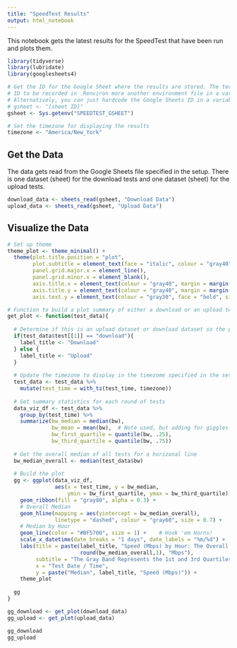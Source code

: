 ```yaml
---
title: "SpeedTest Results"
output: html_notebook
---
```


This notebook gets the latest results for the SpeedTest that have been run and plots them.

```r

library(tidyverse)
library(lubridate)
library(googlesheets4)

# Get the ID for the Google Sheet where the results are stored. The technique below expects this
# ID to be recorded in .Renviron more another environment file in a variable called "SPEEDTEST_GSHEET."
# Alternatively, you can just hardcode the Google Sheets ID in a variable:
# gsheet <- "[sheet ID]"
gsheet <- Sys.getenv("SPEEDTEST_GSHEET")

# Set the timezone for displaying the results
timezone <- "America/New_York"

```

## Get the Data

The data gets read from the Google Sheets file specified in the setup. There is one dataset (sheet) for the download tests and one dataset (sheet) for the upload tests.

```r

download_data <- sheets_read(gsheet, "Download Data")
upload_data <- sheets_read(gsheet, "Upload Data")

```

## Visualize the Data

```r
# Set up theme
theme_plot <- theme_minimal() +
  theme(plot.title.position = "plot",
        plot.subtitle = element_text(face = "italic", colour = "gray40"),
        panel.grid.major.x = element_line(),
        panel.grid.minor.x = element_blank(),
        axis.title.x = element_text(colour = "gray40", margin = margin(5, 0, 0, 0, "pt")),
        axis.title.y = element_text(colour = "gray40", margin = margin(0, 5, 0, 0, "pt")),
        axis.text.y = element_text(colour = "gray30", face = "bold", size = 10))

# Function to build a plot summary of either a download or an upload test
get_plot <- function(test_data){
  
  # Determine if this is an upload dataset or download dataset so the plot can be labeled appropriately
  if(test_data$test[[1]] == "download"){
    label_title <- "Download"
  } else {
    label_title <- "Upload"
  }
  
  # Update the timezone to display in the timezome specified in the setup
  test_data <- test_data %>% 
    mutate(test_time = with_tz(test_time, timezone))
  
  # Get summary statistics for each round of tests
  data_viz_df <- test_data %>% 
    group_by(test_time) %>% 
    summarize(bw_median = median(bw),
              bw_mean = mean(bw),  # Note used, but adding for giggles if we wanted to chat mean vs median
              bw_first_quartile = quantile(bw, .25),
              bw_third_quartile = quantile(bw, .75))
  
  # Get the overall median of all tests for a horizonal line
  bw_median_overall <- median(test_data$bw)
  
  # Build the plot
  gg <- ggplot(data_viz_df, 
               aes(x = test_time, y = bw_median, 
                   ymin = bw_first_quartile, ymax = bw_third_quartile)) +
    geom_ribbon(fill = "gray80", alpha = 0.3) +
    # Overall Median
    geom_hline(mapping = aes(yintercept = bw_median_overall),
               linetype = "dashed", colour = "gray60", size = 0.7) +
    # Median by Hour
    geom_line(color = "#BF5700", size = 1) +    # Hook 'em Horns!
    scale_x_datetime(date_breaks = "1 days", date_labels = "%m/%d") +
    labs(title = paste(label_title, "Speed (Mbps) by Hour: The Overall Median Was", 
                       round(bw_median_overall,1), "Mbps"),
         subtitle = "The Gray Band Represents the 1st and 3rd Quartiles of the Hourly Tests",
         x = "Test Date / Time",
         y = paste("Median", label_title, "Speed (Mbps)")) +
    theme_plot
  
  gg
}

gg_download <- get_plot(download_data)
gg_upload <- get_plot(upload_data)

gg_download
gg_upload


```